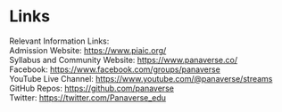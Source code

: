 # Links

Relevant Information Links: <br/>
Admission Website: https://www.piaic.org/   <br/>
Syllabus and Community Website: https://www.panaverse.co/   <br/>
Facebook: https://www.facebook.com/groups/panaverse   <br/>
YouTube Live Channel: https://www.youtube.com/@panaverse/streams   <br/>
GitHub Repos: https://github.com/panaverse  <br/>
Twitter: https://twitter.com/Panaverse_edu   <br/>
